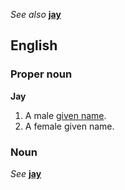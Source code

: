 ''See also'' '''[[jay]]'''

==English==
===Proper noun===
'''Jay'''

#A male [[given name]].
#A female given name.

===Noun===
''See'' '''[[jay]]'''